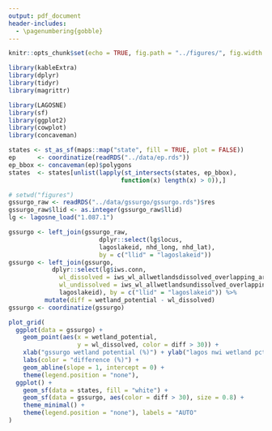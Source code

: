 ```yaml
---
output: pdf_document
header-includes: 
  - \pagenumbering{gobble}
---
```


```r
knitr::opts_chunk$set(echo = TRUE, fig.path = "../figures/", fig.width = 5, fig.height = 5)
```

```r
library(kableExtra)
library(dplyr)
library(tidyr)
library(magrittr)

library(LAGOSNE)
library(sf)
library(ggplot2)
library(cowplot)
library(concaveman)

states <- st_as_sf(maps::map("state", fill = TRUE, plot = FALSE))
ep      <- coordinatize(readRDS("../data/ep.rds"))
ep_bbox <- concaveman(ep)$polygons
states  <- states[unlist(lapply(st_intersects(states, ep_bbox), 
                               function(x) length(x) > 0)),]

# setwd("figures")
gssurgo_raw <- readRDS("../data/gssurgo/gssurgo.rds")$res
gssurgo_raw$llid <- as.integer(gssurgo_raw$llid)
lg <- lagosne_load("1.087.1")

gssurgo <- left_join(gssurgo_raw, 
                         dplyr::select(lg$locus, 
                         lagoslakeid, nhd_long, nhd_lat), 
                         by = c("llid" = "lagoslakeid"))
gssurgo <- left_join(gssurgo, 
            dplyr::select(lg$iws.conn, 
              wl_dissolved = iws_wl_allwetlandsdissolved_overlapping_area_pct, 
              wl_undissolved = iws_wl_allwetlandsundissolved_overlapping_area_pct,
              lagoslakeid), by = c("llid" = "lagoslakeid")) %>% 
          mutate(diff = wetland_potential - wl_dissolved) 
gssurgo <- coordinatize(gssurgo)

plot_grid(
  ggplot(data = gssurgo) +
    geom_point(aes(x = wetland_potential, 
                   y = wl_dissolved, color = diff > 30)) + 
    xlab("gssurgo wetland potential (%)") + ylab("lagos nwi wetland pct (%)") + 
    labs(color = "difference (%)") +
    geom_abline(slope = 1, intercept = 0) + 
    theme(legend.position = "none"),
  ggplot() + 
    geom_sf(data = states, fill = "white") +
    geom_sf(data = gssurgo, aes(color = diff > 30), size = 0.8) +
    theme_minimal() +
    theme(legend.position = "none"), labels = "AUTO"
)

```